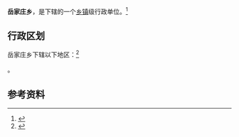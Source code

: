 {{中国乡级行政区|37/09/82/203/000}}

'''岳家庄乡'''，是{{PRC admin/fullname|37/09/82/203/000|3}}下辖的一个[[乡镇|乡镇]]级行政单位。<ref>{{PRC admin/ref sgc|{{PRC admin/parent|37/09/82/203/000}}}}</ref>

== 行政区划 ==

岳家庄乡下辖以下地区：<ref>{{PRC admin/ref sgc|37/09/82/203/000}}</ref>

{{PRC admin/children|37/09/82/203/000}}。

== 参考资料 ==

{{reflist}}

{{行政区划小作品}}
{{PRC admin/navcat|37/09/82/203/000}}